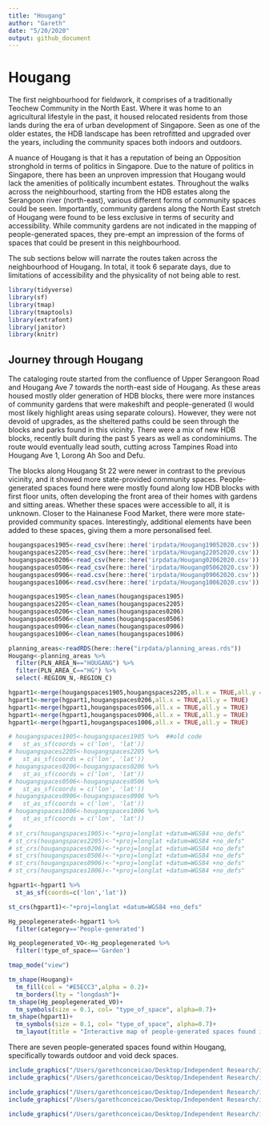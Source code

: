 ```yaml
---
title: "Hougang"
author: "Gareth"
date: "5/20/2020"
output: github_document
---
```


# Hougang 

The first neighbourhood for fieldwork, it comprises of a traditionally Teochew Community in the North East. Where it was home to an agricultural lifestyle in the past, it housed relocated residents from those lands during the era of urban development of Singapore. Seen as one of the older estates, the HDB landscape has been retrofitted and upgraded over the years, including the community spaces both indoors and outdoors. 

A nuance of Hougang is that it has a reputation of being an Opposition stronghold in terms of politics in Singapore. Due to the nature of politics in Singapore, there has been an unproven impression that Hougang would lack the amenities of politically incumbent estates. Throughout the walks across the neighbourhood, starting from the HDB estates along the Serangoon river (north-east), various different forms of community spaces could be seen. Importantly, community gardens along the North East stretch of Hougang were found to be less exclusive in terms of security and accessibility. While community gardens are not indicated in the mapping of people-generated spaces, they pre-empt an impression of the forms of spaces that could be present in this neighbourhood.

The sub sections below will narrate the routes taken across the neighbourhood of Hougang. In total, it took 6 separate days, due to limitations of accessibility and the physicality of not being able to rest.

```r
library(tidyverse)
library(sf)
library(tmap)
library(tmaptools)
library(extrafont)
library(janitor)
library(knitr)

```


## Journey through Hougang 

The cataloging route started from the confluence of Upper Serangoon Road and Hougang Ave 7 towards the north-east side of Hougang. As these areas housed mostly older generation of HDB blocks, there were more instances of community gardens that were makeshift and people-generated (I would most likely highlight areas using separate colours). However, they were not devoid of upgrades, as the sheltered paths could be seen through the blocks and parks found in this vicinity. There were a mix of new HDB blocks, recently built during the past 5 years as well as condominiums. The route would eventually lead south, cutting across Tampines Road into Hougang Ave 1, Lorong Ah Soo and Defu. 

The blocks along Hougang St 22 were newer in contrast to the previous vicinity, and it showed more state-provided community spaces. People-generated spaces found here were mostly found along low HDB blocks with first floor units, often developing the front area of their homes with gardens and sitting areas. Whether these spaces were accessible to all, it is unknown. Closer to the Hainanese Food Market, there were more state-provided community spaces. Interestingly, additional elements have been added to these spaces, giving them a more personalised feel.  
```r
hougangspaces1905<-read_csv(here::here('irpdata/Hougang19052020.csv'))
hougangspaces2205<-read_csv(here::here('irpdata/Hougang22052020.csv'))
hougangspaces0206<-read_csv(here::here('irpdata/Hougang02062020.csv'))
hougangspaces0506<-read_csv(here::here('irpdata/Hougang05062020.csv'))
hougangspaces0906<-read.csv(here::here('irpdata/Hougang09062020.csv'))
hougangspaces1006<-read.csv(here::here('irpdata/Hougang10062020.csv'))

hougangspaces1905<-clean_names(hougangspaces1905)
hougangspaces2205<-clean_names(hougangspaces2205)
hougangspaces0206<-clean_names(hougangspaces0206)
hougangspaces0506<-clean_names(hougangspaces0506)
hougangspaces0906<-clean_names(hougangspaces0906)
hougangspaces1006<-clean_names(hougangspaces1006)

planning_areas<-readRDS(here::here("irpdata/planning_areas.rds"))
Hougang<-planning_areas %>% 
  filter(PLN_AREA_N=="HOUGANG") %>% 
  filter(PLN_AREA_C=="HG") %>% 
  select(-REGION_N,-REGION_C)

```

```r
hgpart1<-merge(hougangspaces1905,hougangspaces2205,all.x = TRUE,all.y = TRUE) 
hgpart1<-merge(hgpart1,hougangspaces0206,all.x = TRUE,all.y = TRUE)
hgpart1<-merge(hgpart1,hougangspaces0506,all.x = TRUE,all.y = TRUE)
hgpart1<-merge(hgpart1,hougangspaces0906,all.x = TRUE,all.y = TRUE)
hgpart1<-merge(hgpart1,hougangspaces1006,all.x = TRUE,all.y = TRUE)
```

```r
# hougangspaces1905<-hougangspaces1905 %>%  ##old code
#   st_as_sf(coords = c('lon', 'lat'))
# hougangspaces2205<-hougangspaces2205 %>% 
#   st_as_sf(coords = c('lon', 'lat'))
# hougangspaces0206<-hougangspaces0206 %>% 
#   st_as_sf(coords = c('lon', 'lat'))
# hougangspaces0506<-hougangspaces0506 %>% 
#   st_as_sf(coords = c('lon', 'lat'))
# hougangspaces0906<-hougangspaces0906 %>% 
#   st_as_sf(coords = c('lon', 'lat'))
# hougangspaces1006<-hougangspaces1006 %>% 
#   st_as_sf(coords = c('lon', 'lat'))
# 
# st_crs(hougangspaces1905)<-"+proj=longlat +datum=WGS84 +no_defs"
# st_crs(hougangspaces2205)<-"+proj=longlat +datum=WGS84 +no_defs"
# st_crs(hougangspaces0206)<-"+proj=longlat +datum=WGS84 +no_defs"
# st_crs(hougangspaces0506)<-"+proj=longlat +datum=WGS84 +no_defs"
# st_crs(hougangspaces0906)<-"+proj=longlat +datum=WGS84 +no_defs"
# st_crs(hougangspaces1006)<-"+proj=longlat +datum=WGS84 +no_defs"

hgpart1<-hgpart1 %>% 
  st_as_sf(coords=c('lon','lat'))

st_crs(hgpart1)<-"+proj=longlat +datum=WGS84 +no_defs"
```

```r
Hg_peoplegenerated<-hgpart1 %>% 
  filter(category=='People-generated')

Hg_peoplegenerated_VO<-Hg_peoplegenerated %>% 
  filter(!type_of_space=='Garden')
```

```r
tmap_mode("view")

tm_shape(Hougang)+
  tm_fill(col = "#E5ECC3",alpha = 0.2)+
  tm_borders(lty = "longdash")+
tm_shape(Hg_peoplegenerated_VO)+
  tm_symbols(size = 0.1, col= "type_of_space", alpha=0.7)+
tm_shape(hgpart1)+
  tm_symbols(size = 0.1, col= "type_of_space", alpha=0.7)+
  tm_layout(title = "Interactive map of people-generated spaces found in Hougang. Mouseover for the location tag of the space. Click for more details on the space. Images of the spaces can be found below.")
```

There are seven people-generated spaces found within Hougang, specifically towards outdoor and void deck spaces. 

```r
include_graphics("/Users/garethconceicao/Desktop/Independent Research/irp/irp/irpdata/Hougang Photos/HG_V_19b.png")
include_graphics("/Users/garethconceicao/Desktop/Independent Research/irp/irp/irpdata/Hougang Photos/HG_V_20.png")
```


```r
include_graphics("/Users/garethconceicao/Desktop/Independent Research/irp/irp/irpdata/Hougang Photos/HG_O_14.png")
include_graphics("/Users/garethconceicao/Desktop/Independent Research/irp/irp/irpdata/Hougang Photos/HG-V-24.png")
```



```r
include_graphics("/Users/garethconceicao/Desktop/Independent Research/irp/irp/irpdata/Hougang Photos/HG_O_5.png")
```




















